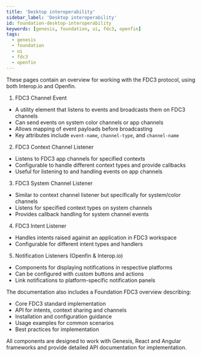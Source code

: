 ```yaml
---
title: 'Desktop interoperability'
sidebar_label: 'Desktop interoperability'
id: foundation-desktop-interoperability
keywords: [genesis, foundation, ui, fdc3, openfin]
tags:
  - genesis
  - foundation
  - ui
  - fdc3
  - openfin
---
```


These pages contain an overview for working with the FDC3 protocol, using both Interop.io and Openfin.

1. FDC3 Channel Event
- A utility element that listens to events and broadcasts them on FDC3 channels
- Can send events on system color channels or app channels
- Allows mapping of event payloads before broadcasting
- Key attributes include `event-name`, `channel-type`, and `channel-name`

2. FDC3 Context Channel Listener
- Listens to FDC3 app channels for specified contexts
- Configurable to handle different context types and provide callbacks
- Useful for listening to and handling events on app channels

3. FDC3 System Channel Listener
- Similar to context channel listener but specifically for system/color channels
- Listens for specified context types on system channels
- Provides callback handling for system channel events

4. FDC3 Intent Listener
- Handles intents raised against an application in FDC3 workspace
- Configurable for different intent types and handlers

5. Notification Listeners (Openfin & Interop.io)
- Components for displaying notifications in respective platforms
- Can be configured with custom buttons and actions
- Link notifications to platform-specific notification panels

The documentation also includes a Foundation FDC3 overview describing:
- Core FDC3 standard implementation
- API for intents, context sharing and channels
- Installation and configuration guidance
- Usage examples for common scenarios
- Best practices for implementation

All components are designed to work with Genesis, React and Angular frameworks and provide detailed API documentation for implementation.
